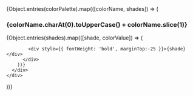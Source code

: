 
<Meta title="System Desing/Color Palette" />

<ColorPalette>
  <div style={{ display:'flex',flexDirection:'column',gap:40}}>
  {Object.entries(colorPalette).map(([colorName, shades]) => (
    <div style={{ display:'flex',flexDirection:'column'}}>
      <h3>{colorName.charAt(0).toUpperCase() + colorName.slice(1)}</h3>
      <div style={{ display: 'flex', flexDirection: 'row' }}>
        {Object.entries(shades).map(([shade, colorValue]) => (
          <div key={`${colorName}-${shade}`} style={{ marginRight: '20px', textAlign: 'center' }}>
            <ColorItem title="" colors={[colorValue]} />

            <div style={{ fontWeight: 'bold', marginTop:-25 }}>{shade}</div>
          </div>
        ))}
      </div>
    </div>

))}

  </div>

</ColorPalette>

